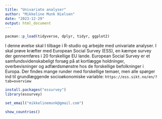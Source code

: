 ```yaml
---
title: "Univariate analyser"
author: "Mikkeline Munk Nielsen"
date: "2023-12-29"
output: html_document
---
```


```r
pacman::p_load(tidyverse, dplyr, tidyr, ggplot2)

```

I denne øvelse skal I tilbage i R-studio og arbejde med univariate analyser. I skal prøve kræfter med European Social Survey (ESS), en kæmpe survey der gennemføres i 20 forskellige EU lande. European Social Survey er et samfundsvidenskabeligt forsøg på at kortlægge holdninger, overbevisninger og adfærdsmønstre hos de forskellige befolkninger i Europa. Der findes mange runder med forskellige temaer, men alle spørger ind til grundlæggende socioøkonomiske variable: `https://ess.sikt.no/en/?tab=overview`

```r

install.packages("essurvey")
library(essurvey)

set_email("mikkelinemunk@gmail.com")

show_countries()

```

